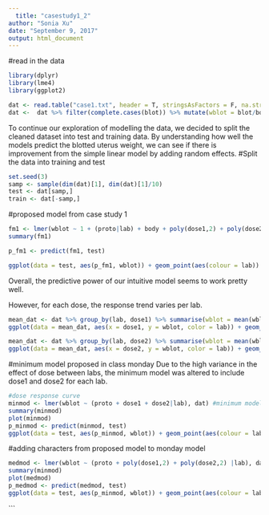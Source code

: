 ```yaml
---
  title: "casestudy1_2"
author: "Sonia Xu"
date: "September 9, 2017"
output: html_document
---
```

  
#read in the data
```r
library(dplyr)
library(lme4)
library(ggplot2)

dat <- read.table("case1.txt", header = T, stringsAsFactors = F, na.strings = ".", colClasses=c("character","character","numeric","numeric","numeric","numeric","numeric","numeric"))
dat <-  dat %>% filter(complete.cases(blot)) %>% mutate(wblot = blot/body, wwet = wet/body)
```

To continue our exploration of modelling the data, we decided to split the cleaned dataset into test and training data. By understanding how well the models predict the blotted uterus weight, we can see if there is improvement from the simple linear model by adding random effects.
#Split the data into training and test
```r
set.seed(3)
samp <- sample(dim(dat)[1], dim(dat)[1]/10)
test <- dat[samp,]
train <- dat[-samp,]
```

#proposed model from case study 1
```r
fm1 <- lmer(wblot ~ 1 + (proto|lab) + body + poly(dose1,2) + poly(dose2,2), train)
summary(fm1)

p_fm1 <- predict(fm1, test)

ggplot(data = test, aes(p_fm1, wblot)) + geom_point(aes(colour = lab)) + geom_smooth() + geom_line(aes(colour=lab), linetype=5)

```
Overall, the predictive power of our intuitive model seems to work pretty well. 

However, for each dose, the response trend varies per lab.
```r
mean_dat <- dat %>% group_by(lab, dose1) %>% summarise(wblot = mean(wblot))
ggplot(data = mean_dat, aes(x = dose1, y = wblot, color = lab)) + geom_line()

mean_dat <- dat %>% group_by(lab, dose2) %>% summarise(wblot = mean(wblot))
ggplot(data = mean_dat, aes(x = dose2, y = wblot, color = lab)) + geom_line()
```

#minimum model proposed in class monday
Due to the high variance in the effect of dose between labs, the minimum model was altered to include dose1 and dose2 for each lab.
```r
#dose response curve
minmod <- lmer(wblot ~ (proto + dose1 + dose2|lab), dat) #minimum model
summary(minmod)
plot(minmod)
p_minmod <- predict(minmod, test)
ggplot(data = test, aes(p_minmod, wblot)) + geom_point(aes(colour = lab)) + geom_smooth() + geom_line(aes(colour=lab), linetype=5)

```

#adding characters from proposed model to monday model
```r
medmod <- lmer(wblot ~ (proto + poly(dose1,2) + poly(dose2,2) |lab), dat) #med model
summary(minmod)
plot(medmod)
p_medmod <- predict(medmod, test)
ggplot(data = test, aes(p_minmod, wblot)) + geom_point(aes(colour = lab)) + geom_smooth() + geom_line(aes(colour=lab), linetype=5)

```

```
